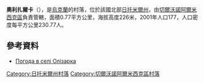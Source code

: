 {{coord|50|21|12|N|28|9|46|E|scale:30000|display=title}}

'''奧利扎爾卡'''（{{lang-uk|Олізарка}}），是[[烏克蘭|烏克蘭]]的村落，位於該國北部[[日托米爾州|日托米爾州]]，由[[切爾沃諾阿爾米西克區|切爾沃諾阿爾米西克區]]負責管轄，面積0.77平方公里，海拔高度226米，2001年人口177，人口密度每平方公里230.77人。

==參考資料== 
* [http://weather.in.ua/ua/zhitomirskaja/18915 Погода в селі Олізарка] {{Wayback|url=http://weather.in.ua/ua/zhitomirskaja/18915 |date=20111219130636 }}

{{DEFAULTSORT:Олізарка}}
[[Category:日托米爾州村落|Category:日托米爾州村落]]
[[Category:切爾沃諾阿爾米西克區村落|Category:切爾沃諾阿爾米西克區村落]]


{{Zhytomyr-geo-stub}}